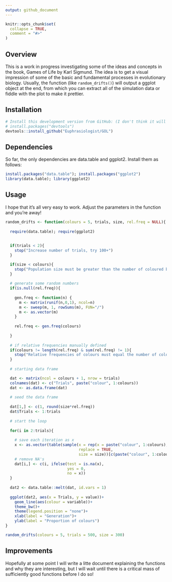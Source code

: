 ```yaml
---
output: github_document
---
```


```r
knitr::opts_chunk$set(
  collapse = TRUE,
  comment = "#>"
)
```

## Overview

This is a work in progress investigating some of the ideas and concepts in the book, Games of Life by Karl Sigmund. The idea is to get a visual impression of some of the basic and fundamental processes in evolutionary biology. Usually, the function (like `random_drifts()`) will output a ggplot object at the end, from which you can extract all of the simulation data or fiddle with the plot to make it prettier.

## Installation

```r
# Install this development version from GitHub: (I don't think it will ever go on CRAN)
# install.packages("devtools")
devtools::install_github("Euphrasiologist/GOL")
```

## Dependencies

So far, the only dependencies are data.table and ggplot2. Install them as follows:

```r
install.packages("data.table"); install.packages("ggplot2")
library(data.table); library(ggplot2)
```

## Usage

I hope that it's all very easy to work. Adjust the parameters in the function and you're away! 

```r
random_drifts <- function(colours = 5, trials, size, rel.freq = NULL){
  
  require(data.table); require(ggplot2)
  
  
  if(trials < 2){
    stop("Increase number of trials, try 100+")
  }

  if(size < colours){
    stop("Population size must be greater than the number of coloured balls!")
  }
  
  # generate some random numbers
  if(is.null(rel.freq)){
    
    gen.freq <- function(n) {
      m <- matrix(runif(n,0,1), ncol=n)
      m <- sweep(m, 1, rowSums(m), FUN="/")
      m <- as.vector(m)
    }
    
    rel.freq <- gen.freq(colours)
    
  }
  
  # if relative frequencies manually defined
  if(colours != length(rel.freq) & sum(rel.freq) != 1){
    stop("Relative frequencies of colours must equal the number of colours and sum to 1")
  }
  
  # starting data frame

  dat <- matrix(ncol = colours + 1, nrow = trials)
  colnames(dat) <- c("Trials", paste("colour", 1:colours))        
  dat <- as.data.frame(dat)
  
  # seed the data frame
  
  dat[1,] <- c(1, round(size*rel.freq))
  dat$Trials <- 1:trials
  
  # start the loop 
  
  for(i in 2:trials){
    
    # save each iteration as x
    x <- as.vector(table(sample(x = rep(x = paste("colour", 1:colours), times = dat[i-1, c(2:(colours+1))]*2),
                                replace = TRUE,
                                size = size))[c(paste("colour", 1:colours))])
    # remove NA's
    dat[i,] <- c(i, ifelse(test = is.na(x), 
                           yes = 0, 
                           no = x))
  }
  
  dat2 <- data.table::melt(dat, id.vars = 1)
  
  ggplot(dat2, aes(x = Trials, y = value))+
    geom_line(aes(colour = variable))+
    theme_bw()+
    theme(legend.position = "none")+
    xlab(label = "Generation")+
    ylab(label = "Proportion of colours")
}
```

```r

random_drifts(colours = 5, trials = 500, size = 300)

```

## Improvements

Hopefully at some point I will write a litte document explaining the functions and why they are interesting, but I will wait until there is a critical mass of sufficiently good functions before I do so!